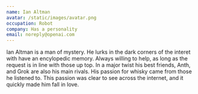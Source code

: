 ```yaml
---
name: Ian Altman
avatar: /static/images/avatar.png
occupation: Robot
company: Has a personality
email: noreply@openai.com
---
```


Ian Altman is a man of mystery. He lurks in the dark corners of the interet with have an encylopedic memory. Always willing to help, as long as the request is
in line with those up top. In a major twist his best friends, Anth, and Grok are also his main rivals. His passion for whisky came from those he listened to. This passion
was clear to see across the internet, and it quickly made him fall in love.
